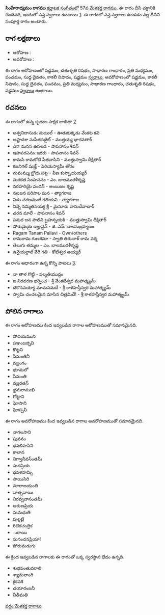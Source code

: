 {{Infobox ragam
	| name          	= సింహేరాధ్యమం
	| synonym	    	= 
	| mela          	= 57
	| chakra        	= దీసి
	| janaka        	= 
	| type          	= సంపూర్ణ
	| arohanam      	= {{svaraC|S|R2|G2|M2|P|D1|N3|S'}} 
	| avarohanam    	= {{svaraC|S'|N3|D1|P|M2|G2|R2|S}}
	| jeeva         	=
	| chhaya        	=
	| nyasa         	=
	| vishesha      	= 
	| equivalent  		= 
}}
{{కర్ణాటక సంగీత రాగాలు}}
'''సింహేరాధ్యమం రాగము''' [[కర్ణాటక సంగీతం]]లో 57వ [[మేళకర్త రాగము]]. ఈ రాగం దీసి చక్రానికి చెందినది, ఇందులో సప్త స్వరాలు ఉంటాయి [https://en.wikipedia.org/wiki/Melakarta]. ఈ రాగంలో సప్త స్వరాలు ఉండడం వల్ల దీనిని సంపూర్ణ రాగం అంటారు.


==రాగ లక్షణాలు==


* ఆరోహణ : {{svaraC|S|R2|G2|M2|P|D1|N3|S'}} 
* అవరోహణ : {{svaraC|S'|N3|D1|P|M2|G2|R2|S}}

ఈ రాగం ఆరోహణంలో షడ్జమం, చతుశృతి రిషభం, సాధారణ గాంధారం, ప్రతి మధ్యమం, పంచమం, సుద్ద దైవతం, కాకలీ నిషాదం, షడ్జమం [[స్వరాలు]], అవరోహణంలో షడ్జమం, కాకలీ నిషాదం, సుద్ద దైవతం, పంచమం, ప్రతి మధ్యమం, సాధారణ గాంధారం, చతుశృతి రిషభం, షడ్జమం [[స్వరాలు]] ఉంటాయి.

==రచనలు==
ఈ రాగంలో ఉన్న కృతుల పాక్షిక జాబితా [https://github.com/ssrihari/ragavardhini/blob/master/ragas/kritis.psv]
* అశ్వనిదాసుడఁ మయిల్ - ఊతుకుక్కడు వేంకట కవి
* అష్టాదశా సుపీతసటైట్ - ముత్తయ్య భాగవతార్
* ఎನ್ మనస ఉసలడ - పాపనాసం శివన్
* ఇహపరఎనుఁ ఇరరు - పాపనాసం శివన్
* కామసి కామకోటి పీతవాసిని - ముత్తుస్వామి దీక్షితార్
* కజనిగల్ షుజ్హ్ - పెరియస్యామీ తోరం
* మమమ్ము బ్రోచు పట్ల - వీణ కుప్పాయయ్యర్
* మరకత సింహసనం - ఎం. బాలమురళీకృష్ణ
* నరహరియై వందన్ - అంబుజం కృష్ణ
* నటజన పరిపాల ఘన - త్యాగరాజ
* నిడు చరణములే గతియని - త్యాగరాజ
* నిన్నె నమ్మితినయ్య శ్రీ - మైసూరు వాసుదేవాచార్
* చరన మాలే - పాపనాసం శివన్
* పమర జన పాలిని బ్రహన్నయకి - ముత్తుస్వామి దీక్షితార్
* పోరుమైయై ఇజ్హాన్డెన్ - జి. ఎన్. బాలసుబ్రహ్మణం
* Ragam Tanam Pallavi - Own/others
* రామరామ గుణశమా - స్వాతి తిరునాళ్ రామ వర్మ
* తెలుగు తమ్మల - ఎం. బాలమురళీకృష్ణ
* ఉనైయల్లాల్ వేరె గతి - కోటీశ్వర అయ్యర్

ఈ రాగం ఆధారంగా ఉన్న కొన్ని పాటలు [http://rksanka.tripod.com/music/rslist.html].
* నా తాళ గొట్టి - పల్నతియుద్దం
* ఐ నిరదరణ భర్నించ - శ్రీ వేంకటేశ్వర మహాత్మ్యమ్
* చెకొనవయ్యా మామసమదే - శ్రీ కాళహస్తీస్వర మహాత్మ్యమ్
* స్వామి చంచలమైన మాసిన చిత్రమిదే! - శ్రీ కాళహస్తీస్వర మహాత్మ్యమ్




==పోలిన రాగాలు==
ఈ రాగం ఆరోహణము కింద ఇవ్వబడిన రాగాల ఆరోహణముతో సమానమైనది.
* పొదియముని
* పఞంజజ్నివి
* కొట్టని
* సీమంతినీ
* వజ్రంగం
* భూమలో
* సీమంతి
* వజ్రరతన్
* భ్రమరాముఖి
* గోట్టాని
* ఘోసాని
* ఘోస్పనీ

ఈ రాగం అవరోహణము కింద ఇవ్వబడిన రాగాల అవరోహణముతో సమానమైనది.
* నాగలసాని
* పువనం
* ధవలిహసిని
* కాలాన
* నిగ్వానీవస్ంతమ్
* సుదప్రియ
* ధవళహమ్సి
* సాయిసిరి
* మారాజయంతి
* వాత్సవాయి
* నిరవ్వవాసంతమ్
* అరుణప్రియ
* సుమధుతి
* పుల్లట్టి
* రిటికచంద్రిక
* ురాయి
* సునందనప్రియా!
* పోరుమడుగు

ఈ క్రింద ఇవ్వబడిన రాగాలకు ఈ రాగంతో ఒక్క స్వరస్థాన భేదం ఉన్నది.
* శుభపంతువరాలి
* శ్యామలాంగి
* కైకవశి
* చయారంజనీ
* నీతీమతి



[[వర్గం:మేళకర్త రాగాలు]]